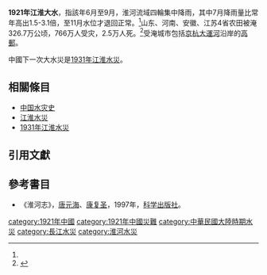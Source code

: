 '''1921年江淮大水'''，指該年6月至9月，淮河流域四輪集中降雨，其中7月降雨量比常年高出1.5-3.1倍，至11月水位才退回正常。<ref name="扬州晚报20160319"/>山东、河南、安徽、江苏4省农田被淹326.7万公顷，766万人受灾，2.5万人死。<ref name="扬州晚报20160319">{{cite news|title=1921年高邮洪灾照片首次露面 汛期开启归海坝 里下河积水成灾(组图)|newspaper=搜狐滾動——轉自[[扬州晚报|扬州晚报]]|date=2016-03-19|author=姜涛|url=http://roll.sohu.com/20160319/n441060494.shtml|archiveurl=https://web.archive.org/web/20201102181704/http://roll.sohu.com/20160319/n441060494.shtml|archivedate=2020-11-02|accessdate=2020-11-02|dead-url=no}}</ref>受淹城市包括[[京杭大運河|京杭大運河]]沿岸的[[高郵|高郵]]。

中國下一次大水災是[[1931年江淮水災|1931年江淮水災]]。

==相關條目==
*[[中國水災史|中国水灾史]]
*[[江淮水災|江淮水災]]
*[[1931年江淮水災|1931年江淮水災]]

==引用文獻==
{{REFLIST}}

==參考書目==
*《淮河志》，[[唐元海|唐元海]]、[[康复圣|康复圣]]，1997年，[[科学出版社|科学出版社]]。

{{中国水灾}}

[[category:1921年中國|category:1921年中國]]
[[category:1921年中國災難|category:1921年中國災難]]
[[category:中華民國大陸時期水災|category:中華民國大陸時期水災]]
[[category:長江水災|category:長江水災]]
[[category:淮河水災|category:淮河水災]]